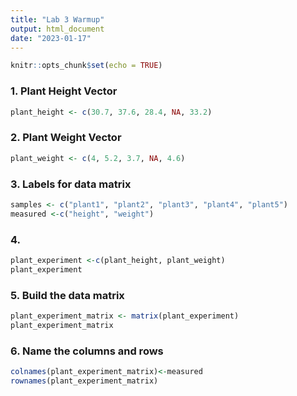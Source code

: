 ```yaml
---
title: "Lab 3 Warmup"
output: html_document
date: "2023-01-17"
---
```


```r
knitr::opts_chunk$set(echo = TRUE)
```


### 1. Plant Height Vector
```r
plant_height <- c(30.7, 37.6, 28.4, NA, 33.2)
```

### 2. Plant Weight Vector
```r
plant_weight <- c(4, 5.2, 3.7, NA, 4.6)
```

### 3. Labels for data matrix
```r
samples <- c("plant1", "plant2", "plant3", "plant4", "plant5")
measured <-c("height", "weight") 
```

### 4. 
```r
plant_experiment <-c(plant_height, plant_weight)
plant_experiment
```


### 5. Build the data matrix
```r
plant_experiment_matrix <- matrix(plant_experiment)
plant_experiment_matrix
```

### 6. Name the columns and rows
```r
colnames(plant_experiment_matrix)<-measured
rownames(plant_experiment_matrix)
```

